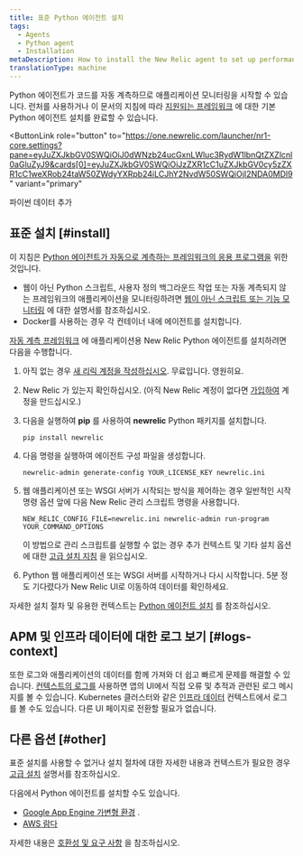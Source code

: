 ```yaml
---
title: 표준 Python 에이전트 설치
tags:
  - Agents
  - Python agent
  - Installation
metaDescription: How to install the New Relic agent to set up performance monitoring for a Python application.
translationType: machine
---
```


Python 에이전트가 코드를 자동 계측하므로 애플리케이션 모니터링을 시작할 수 있습니다. 런처를 사용하거나 이 문서의 지침에 따라 [지원되는 프레임워크](/docs/agents/python-agent/getting-started/instrumented-python-packages) 에 대한 기본 Python 에이전트 설치를 완료할 수 있습니다.

<ButtonLink
  role="button"
  to="https://one.newrelic.com/launcher/nr1-core.settings?pane=eyJuZXJkbGV0SWQiOiJ0dWNzb24ucGxnLWluc3RydW1lbnQtZXZlcnl0aGluZyJ9&cards[0]=eyJuZXJkbGV0SWQiOiJzZXR1cC1uZXJkbGV0cy5zZXR1cC1weXRob24taW50ZWdyYXRpb24iLCJhY2NvdW50SWQiOjI2NDA0MDl9"
  variant="primary"
>
  파이썬 데이터 추가
</ButtonLink>

## 표준 설치 [#install]

이 지침은 [Python 에이전트가 자동으로 계측하는 프레임워크의 응용 프로그램을](/docs/agents/python-agent/getting-started/instrumented-python-packages) 위한 것입니다.

* 웹이 아닌 Python 스크립트, 사용자 정의 백그라운드 작업 또는 자동 계측되지 않는 프레임워크의 애플리케이션을 모니터링하려면 [웹이 아닌 스크립트 또는 기능 모니터링](/docs/agents/python-agent/supported-features/python-background-tasks) 에 대한 설명서를 참조하십시오.
* Docker를 사용하는 경우 각 컨테이너 내에 에이전트를 설치합니다.

[자동 계측 프레임워크](/docs/agents/python-agent/getting-started/instrumented-python-packages) 에 애플리케이션용 New Relic Python 에이전트를 설치하려면 다음을 수행합니다.

1. 아직 없는 경우 [새 리릭 계정을 작성하십시오](https://newrelic.com/signup). 무료입니다. 영원히요.

2. New Relic <LicenseKey/> 가 있는지 확인하십시오. (아직 New Relic 계정이 없다면 [가입하여](https://newrelic.com/signup) 계정을 만드십시오.)

3. 다음을 실행하여 **pip** 를 사용하여 **newrelic** Python 패키지를 설치합니다.

   ```
   pip install newrelic
   ```

4. 다음 명령을 실행하여 에이전트 구성 파일을 생성합니다.

   ```
   newrelic-admin generate-config YOUR_LICENSE_KEY newrelic.ini
   ```

5. 웹 애플리케이션 또는 WSGI 서버가 시작되는 방식을 제어하는 경우 일반적인 시작 명령 옵션 앞에 다음 New Relic 관리 스크립트 명령을 사용합니다.

   ```
   NEW_RELIC_CONFIG_FILE=newrelic.ini newrelic-admin run-program YOUR_COMMAND_OPTIONS
   ```

   이 방법으로 관리 스크립트를 실행할 수 없는 경우 추가 컨텍스트 및 기타 설치 옵션에 대한 [고급 설치 지침](/docs/agents/python-agent/installation-configuration/python-agent-installation) 을 읽으십시오.

6. Python 웹 애플리케이션 또는 WSGI 서버를 시작하거나 다시 시작합니다. 5분 정도 기다렸다가 New Relic UI로 이동하여 데이터를 확인하세요.

자세한 설치 절차 및 유용한 컨텍스트는 [Python 에이전트 설치](/docs/agents/python-agent/installation-configuration/python-agent-installation) 를 참조하십시오.

<InstallFeedback/>

## APM 및 인프라 데이터에 대한 로그 보기 [#logs-context]

또한 로그와 애플리케이션의 데이터를 함께 가져와 더 쉽고 빠르게 문제를 해결할 수 있습니다. [컨텍스트의 로그를](/docs/logs/logs-context/configure-logs-context-python/) 사용하면 앱의 UI에서 직접 오류 및 추적과 관련된 로그 메시지를 볼 수 있습니다. Kubernetes 클러스터와 같은 [인프라 데이터](/docs/logs/forward-logs/forward-your-logs-using-infrastructure-agent/) 컨텍스트에서 로그를 볼 수도 있습니다. 다른 UI 페이지로 전환할 필요가 없습니다.

## 다른 옵션 [#other]

표준 설치를 사용할 수 없거나 설치 절차에 대한 자세한 내용과 컨텍스트가 필요한 경우 [고급 설치](/docs/agents/python-agent/installation-configuration/python-agent-installation) 설명서를 참조하십시오.

다음에서 Python 에이전트를 설치할 수도 있습니다.

* [Google App Engine 가변형 환경](/docs/agents/python-agent/hosting-services/install-new-relic-python-agent-gae-flexible-environment) .
* [AWS 람다](/docs/serverless-function-monitoring/aws-lambda-monitoring/enable-lambda-monitoring/instrument-example/)

자세한 내용은 [호환성 및 요구 사항](/docs/agents/python-agent/getting-started/compatibility-requirements-python-agent) 을 참조하십시오.